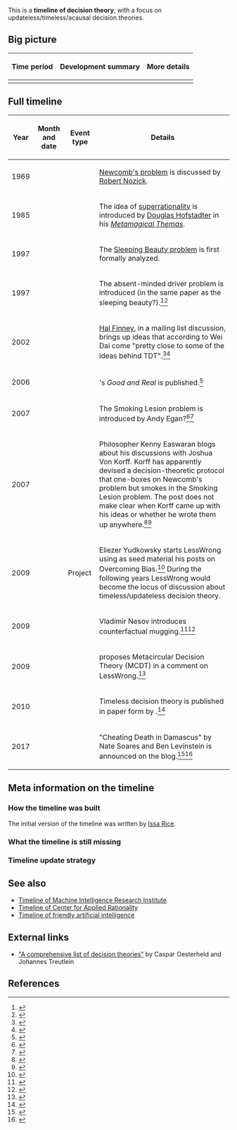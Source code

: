This is a '''timeline of decision theory''', with a focus on updateless/timeless/acausal decision theories.

==Big picture==

{| class="wikitable"
! Time period !! Development summary !! More details
|-
|}

==Full timeline==

{| class="sortable wikitable"
! Year !! Month and date !! Event type !! Details
|-
| 1969 || || || [[wikipedia:Newcomb's paradox|Newcomb's problem]] is discussed by [[wikipedia:Robert Nozick|Robert Nozick]].
|-
| 1985 || || || The idea of [[wikipedia:Superrationality|superrationality]] is introduced by [[wikipedia:Douglas Hofstadter|Douglas Hofstadter]] in his ''[[wikipedia:Metamagical Themas|Metamagical Themas]]''.
|-
| 1997 || || || The [[wikipedia:Sleeping Beauty problem|Sleeping Beauty problem]] is first formally analyzed.
|-
| 1997 || || || The absent-minded driver problem is introduced (in the same paper as the sleeping beauty?).<ref>{{cite web |url=http://lesswrong.com/lw/182/the_absentminded_driver/ |title=The Absent-Minded Driver |date=September 16, 2009 |accessdate=September 10, 2017 |publisher=[[wikipedia:LessWrong|LessWrong]]}}</ref><ref>{{cite web |url=https://wiki.lesswrong.com/wiki/Absentminded_driver |title=Absent-Minded driver - Lesswrongwiki |accessdate=September 10, 2017 |publisher=[[wikipedia:LessWrong|LessWrong]]}}</ref>
|-
| 2002 || {{dts|July 17}} || || [[wikipedia:Hal Finney (computer scientist)|Hal Finney]], in a mailing list discussion, brings up ideas that according to Wei Dai come "pretty close to some of the ideas behind TDT".<ref>{{cite web |url=http://lesswrong.com/lw/b7v/common_mistakes_people_make_when_thinking_about/65zv |title=Wei_Dai comments on Common mistakes people make when thinking about decision theory - Less Wrong |accessdate=September 10, 2017 |publisher=[[wikipedia:LessWrong|LessWrong]]}}</ref><ref>{{cite web |url=https://groups.google.com/forum/#!msg/everything-list/V0BSqfkwbLo/YcIaaMYs7w0J |title=self-sampling assumption is incorrect |publisher=Google Groups |date=July 17, 2002 |first=Hal |last=Finney |accessdate=September 10, 2017}}</ref>
|-
| 2006 || {{dts|May 5}} || || {{w|Gary Drescher}}'s ''Good and Real'' is published.<ref>{{cite web |url=https://www.amazon.com/Good-Real-Demystifying-Paradoxes-Physics/dp/0262042339 |title=Good and Real: Demystifying Paradoxes from Physics to Ethics (MIT Press): Gary L. Drescher: 9780262042338: Amazon.com: Books |accessdate=September 10, 2017}}</ref>
|-
| 2007 || || || The Smoking Lesion problem is introduced by Andy Egan?<ref>{{cite web |url=https://philpapers.org/rec/EGASCT |title=Andy Egan, Some counterexamples to causal decision theory |publisher=PhilPapers |accessdate=September 10, 2017}}</ref><ref>{{cite web |url=https://wiki.lesswrong.com/wiki/Smoking_lesion |title=Smoking lesion - Lesswrongwiki |accessdate=September 10, 2017 |publisher=[[wikipedia:LessWrong|LessWrong]]}}</ref>
|-
| 2007 || {{dts|May 30}} || || Philosopher Kenny Easwaran blogs about his discussions with Joshua Von Korff. Korff has apparently devised a decision-theoretic protocol that one-boxes on Newcomb's problem but smokes in the Smoking Lesion problem. The post does not make clear when Korff came up with his ideas or whether he wrote them up anywhere.<ref>{{cite web |url=http://tar.weatherson.org/2007/05/30/different-ideas-about-newcomb-cases/ |publisher=Thoughts Arguments and Rants |title=Different Ideas About Newcomb Cases |date=May 30, 2007 |accessdate=September 10, 2017}}</ref><ref>{{cite web |url=http://lesswrong.com/lw/3l/counterfactual_mugging/97kw |title=CarlShulman comments on Counterfactual Mugging |date=June 21, 2013 |accessdate=September 10, 2017 |publisher=[[wikipedia:LessWrong|LessWrong]]}}</ref>
|-
| 2009 || {{dts|February}} || Project || Eliezer Yudkowsky starts LessWrong using as seed material his posts on Overcoming Bias.<ref>{{cite web |url=https://wiki.lesswrong.com/wiki/FAQ#Where_did_Less_Wrong_come_from.3F |title=FAQ - Lesswrongwiki |accessdate=June 1, 2017 |publisher=[[wikipedia:LessWrong|LessWrong]]}}</ref> During the following years LessWrong would become the locus of discussion about timeless/updateless decision theory.
|-
| 2009 || {{dts|March 19}} || || Vladimir Nesov introduces counterfactual mugging.<ref>{{cite web |url=http://lesswrong.com/lw/3l/counterfactual_mugging/ |title=Counterfactual Mugging |date=March 19, 2009 |first=Vladimir |last=Nesov |accessdate=September 10, 2017 |publisher=[[wikipedia:LessWrong|LessWrong]]}}</ref><ref>{{cite web |url=https://wiki.lesswrong.com/wiki/Counterfactual_mugging |title=Counterfactual mugging - Lesswrongwiki |accessdate=September 10, 2017 |publisher=[[wikipedia:LessWrong|LessWrong]]}}</ref>
|-
| 2009 || {{dts|August 20}} || || {{w|Gary Drescher}} proposes Metacircular Decision Theory (MCDT) in a comment on LessWrong.<ref>{{cite web |url=http://lesswrong.com/lw/15z/ingredients_of_timeless_decision_theory/1217 |title=Gary_Drescher comments on Ingredients of Timeless Decision Theory - Less Wrong |accessdate=September 10, 2017 |publisher=[[wikipedia:LessWrong|LessWrong]]}}</ref>
|-
| 2010 || || || Timeless decision theory is published in paper form by {{w|Eliezer Yudkowsky}}.<ref>{{cite web |url=https://intelligence.org/files/TDT.pdf |title=Timeless Decision Theory |first=Eliezer |last=Yudkowsky |year=2010 |accessdate=September 10, 2017}}</ref>
|-
| 2017 || {{dts|March 18}} || || "Cheating Death in Damascus" by Nate Soares and Ben Levinstein is announced on the {{w|Machine Intelligence Research Institute}} blog.<ref>{{cite web |url=https://intelligence.org/2017/03/18/new-paper-cheating-death-in-damascus/ |title=New paper: "Cheating Death in Damascus" |first=Rob |last=Bensinger |publisher=Machine Intelligence Research Institute |date=March 18, 2017 |accessdate=September 10, 2017}}</ref><ref>{{cite web |url=https://intelligence.org/files/DeathInDamascus.pdf |title=Cheating Death in Damascus |first1=Nate |last1=Soares |first2=Benjamin A. |last2=Levinstein |accessdate=September 10, 2017}}</ref>
|}

==Meta information on the timeline==

===How the timeline was built===

The initial version of the timeline was written by [[User:Issa|Issa Rice]].
<!--
{{funding info}} is available. -->

===What the timeline is still missing===

===Timeline update strategy===

==See also==

* [[Timeline of Machine Intelligence Research Institute]]
* [[Timeline of Center for Applied Rationality]]
* [[Timeline of friendly artificial intelligence]]

==External links==

* [https://casparoesterheld.com/a-comprehensive-list-of-decision-theories/ "A comprehensive list of decision theories"] by Caspar Oesterheld and Johannes Treutlein

==References==

{{Reflist|30em}}

